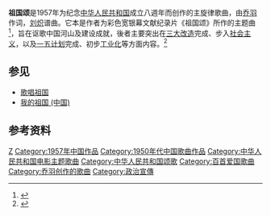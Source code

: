 '''祖国颂'''是1957年为纪念[[中华人民共和国|中华人民共和国]]成立八週年而创作的主旋律歌曲，由[[乔羽|乔羽]]作词，[[刘炽|刘炽]]谱曲。它本是作者为彩色宽银幕文献纪录片《祖国颂》所作的主题曲<ref>{{Cite web |url=http://www.hlj.xinhuanet.com/xxs/48.htm |title=中国声乐作品 |access-date=2011-07-28 |archive-date=2011-03-15 |archive-url=https://web.archive.org/web/20110315203101/http://www.hlj.xinhuanet.com/xxs/48.htm |dead-url=no }}</ref>，旨在讴歌中国河山及建设成就，後者主要突出在[[三大改造|三大改造]]完成、步入[[社会主义|社会主义]]，以及[[第一个五年计划_(中国)|一五计划]]完成、初步[[工业化|工业化]]等方面内容。<ref>{{Cite web |url=http://ent.people.com.cn/GB/8222/42058/14078155.html |title=祖国颂 (歌词) |access-date=2011-07-28 |archive-url=https://web.archive.org/web/20160304044559/http://ent.people.com.cn/GB/8222/42058/14078155.html |archive-date=2016-03-04 |dead-url=yes }}</ref>

==参见==
* [[歌唱祖国|歌唱祖国]]
* [[我的祖国_(中国)|我的祖国 (中国)]]

==参考资料==
{{Reflist}}

{{中宣部推荐100首爱国歌曲}}
{{放歌九十年|cat|Z祖}}
[[Category:1957年歌曲|Z]]
[[Category:1957年中国作品|Category:1957年中国作品]]
[[Category:1950年代中国歌曲作品|Category:1950年代中国歌曲作品]]
[[Category:中华人民共和国电影主题歌曲|Category:中华人民共和国电影主题歌曲]]
[[Category:中华人民共和国颂歌|Category:中华人民共和国颂歌]]
[[Category:百首爱国歌曲|Category:百首爱国歌曲]]
[[Category:乔羽创作的歌曲|Category:乔羽创作的歌曲]]
[[Category:政治宣傳|Category:政治宣傳]]
{{music-stub}}